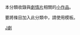 {{hiddencat}}
{{Catnav|頁面分類|社会|生活|文化|电影}}
{{Catnav|頁面分類|社会|生活|文化|文化小作品}}
{{Catnav|頁面分類|社会|生活|娱乐|电影}}
{{Catnav|頁面分類|社会|生活|娱乐|娛樂小作品}}
{{Catnav|頁面分類|社会|文化|艺术|电影}}
{{Catnav|頁面分類|社会|文化|电影}}
{{Catnav|頁面分類|社会|文化|文化小作品|娛樂小作品}}
{{Catnav|頁面分類|社会|文化|文化小作品}}
{{Catnav|頁面分類|社会|文化|娱乐|电影}}
{{Catnav|頁面分類|社会|文化|娱乐|娛樂小作品}}
{{Catnav|頁面分類|社会|媒体|大眾媒體|电影}}
{{Catnav|頁面分類|人文學科|艺术|視覺藝術|电影}}
{{Catnav|頁面分類|人文學科|艺术|电影}}

本分類收錄與[[劇情片|劇情片]]相關的[[Wikipedia:小作品|小作品]]。

要將條目加入此分類中，請使用'''{{tl|Drama-film-stub}}'''模板。

[[Category:電影小作品|J劇]]